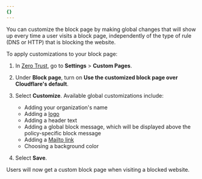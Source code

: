 ```yaml
---
{}
---
```


You can customize the block page by making global changes that will show up every time a user visits a block page, independently of the type of rule (DNS or HTTP) that is blocking the website.

To apply customizations to your block page:

1. In [Zero Trust](https://one.dash.cloudflare.com), go to **Settings** > **Custom Pages**.

2. Under **Block page**, turn on **Use the customized block page over Cloudflare's default**.

3. Select **Customize**. Available global customizations include:

   - Adding your organization's name
   - Adding a [logo](/cloudflare-one/policies/gateway/block-page/#add-a-logo-image)
   - Adding a header text
   - Adding a global block message, which will be displayed above the policy-specific block message
   - Adding a [Mailto link](/cloudflare-one/policies/gateway/block-page/#allow-users-to-email-an-administrator)
   - Choosing a background color

4. Select **Save**.

Users will now get a custom block page when visiting a blocked website.
